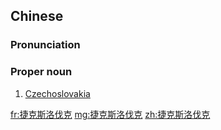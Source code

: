 ==Chinese==
{{zh-forms|gloss=-}}
{{wikipedia|lang=zh}}

===Pronunciation===
{{zh-pron
|m=Jiékèsīluò伐kè
|c=zit6 hak1 si1 lok6 fat6 hak1
|cat=pn
}}

===Proper noun===
{{zh-propn}}

# {{lb|zh|history}} [[Czechoslovakia]]

{{zh-cat|Exonyms|Countries of Europe|Czech Republic|Slovakia}}

[[fr:捷克斯洛伐克]]
[[mg:捷克斯洛伐克]]
[[zh:捷克斯洛伐克]]